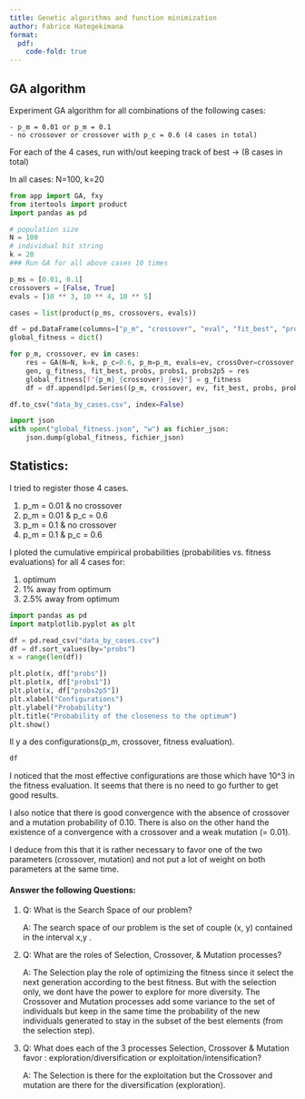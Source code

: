 ```yaml
---
title: Genetic algorithms and function minimization
author: Fabrice Hategekimana
format:
  pdf:
    code-fold: true
---
```


## GA algorithm

Experiment GA algorithm for all combinations of the following cases:

	- p_m = 0.01 or p_m = 0.1
	- no crossover or crossover with p_c = 0.6 (4 cases in total)

For each of the 4 cases, run with/out keeping track of best -> (8 cases in total)

In all cases: N=100, k=20

```python
from app import GA, fxy
from itertools import product
import pandas as pd

# population size
N = 100
# individual bit string
k = 20
### Run GA for all above cases 10 times

p_ms = [0.01, 0.1]
crossovers = [False, True]
evals = [10 ** 3, 10 ** 4, 10 ** 5]

cases = list(product(p_ms, crossovers, evals))

df = pd.DataFrame(columns=["p_m", "crossover", "eval", "fit_best", "probs", "probs1", "probs2p5"])
global_fitness = dict()

for p_m, crossover, ev in cases:
	res = GA(N=N, k=k, p_c=0.6, p_m=p_m, evals=ev, crossOver=crossover, track_best=False, f=fxy)
	gen, g_fitness, fit_best, probs, probs1, probs2p5 = res
	global_fitness[f"{p_m}_{crossover}_{ev}"] = g_fitness
	df = df.append(pd.Series((p_m, crossover, ev, fit_best, probs, probs1, probs2p5), index=df.columns), ignore_index=True)

df.to_csv("data_by_cases.csv", index=False)

import json
with open("global_fitness.json", "w") as fichier_json:
    json.dump(global_fitness, fichier_json)
```

## Statistics: 

I tried to register those 4 cases.

1. p_m = 0.01 & no crossover  
2. p_m = 0.01 & p_c = 0.6  
3. p_m = 0.1 & no crossover  
4. p_m = 0.1 & p_c = 0.6  

I ploted the cumulative empirical probabilities (probabilities vs. fitness evaluations) for all 4 cases for:

1. optimum
2. 1% away from optimum
3. 2.5% away from optimum

```python
import pandas as pd
import matplotlib.pyplot as plt

df = pd.read_csv("data_by_cases.csv")
df = df.sort_values(by="probs")
x = range(len(df))

plt.plot(x, df["probs"])
plt.plot(x, df["probs1"])
plt.plot(x, df["probs2p5"])
plt.xlabel("Configurations")
plt.ylabel("Probability")
plt.title("Probability of the closeness to the optimum")
plt.show()
```

Il y a des configurations(p_m, crossover, fitness evaluation).

```python
df
```

I noticed that the most effective configurations are those which have 10^3 in the fitness evaluation. It seems that there is no need to go further to get good results.

I also notice that there is good convergence with the absence of crossover and a mutation probability of 0.10.
There is also on the other hand the existence of a convergence with a crossover and a weak mutation (= 0.01).

I deduce from this that it is rather necessary to favor one of the two parameters (crossover, mutation) and not put a lot of weight on both parameters at the same time.


#### Answer the following Questions: 

1. Q: What is the Search Space of our problem?

   A: The search space of our problem is the set of couple (x, y) contained in the interval x,y \in [10, 1000].


2. Q: What are the roles of Selection, Crossover, & Mutation processes?

   A: The Selection play the role of optimizing the fitness since it select the next generation according to the best fitness. But with the selection only, we dont have the power to explore for more diversity. The Crossover and Mutation processes add some variance to the set of individuals but keep in the same time the probability of the new individuals generated to stay in the subset of the best elements (from the selection step).
    

3. Q: What does each of the 3 processes Selection, Crossover & Mutation favor : exploration/diversification or exploitation/intensification?

   A: The Selection is there for the exploitation but the Crossover and mutation are there for the diversification (exploration).
